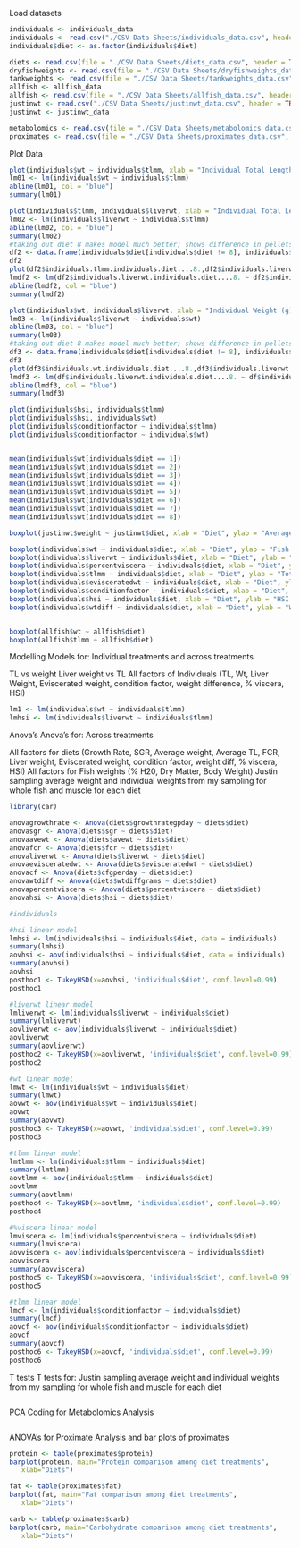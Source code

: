 Load datasets
```r
individuals <- individuals_data
individuals <- read.csv("./CSV Data Sheets/individuals_data.csv", header = TRUE)
individuals$diet <- as.factor(individuals$diet)

diets <- read.csv(file = "./CSV Data Sheets/diets_data.csv", header = TRUE)
dryfishweights <- read.csv(file = "./CSV Data Sheets/dryfishweights_data.csv", header = TRUE)
tankweights <- read.csv(file = "./CSV Data Sheets/tankweights_data.csv", header = TRUE)
allfish <- allfish_data
allfish <- read.csv(file = "./CSV Data Sheets/allfish_data.csv", header = TRUE)
justinwt <- read.csv("./CSV Data Sheets/justinwt_data.csv", header = TRUE)
justinwt <- justinwt_data

metabolomics <- read.csv(file = "./CSV Data Sheets/metabolomics_data.csv", header = TRUE)
proximates <- read.csv(file = "./CSV Data Sheets/proximates_data.csv", header = TRUE)

```


Plot Data
```r
plot(individuals$wt ~ individuals$tlmm, xlab = "Individual Total Length (mm)", ylab = "Individual Weight (g)", main = "Individual Weight vs Length Relationship")
lm01 <- lm(individuals$wt ~ individuals$tlmm)
abline(lm01, col = "blue")
summary(lm01)

plot(individuals$tlmm, individuals$liverwt, xlab = "Individual Total Length (mm)", ylab = "Individual Liver Weight (g)", main = "Individual Total Length vs Liver Weight HSI Relationship")
lm02 <- lm(individuals$liverwt ~ individuals$tlmm)
abline(lm02, col = "blue")
summary(lm02)
#taking out diet 8 makes model much better; shows difference in pellets w/natural diets
df2 <- data.frame(individuals$diet[individuals$diet != 8], individuals$tlmm[individuals$diet != 8], individuals$liverwt[individuals$diet != 8])
df2
plot(df2$individuals.tlmm.individuals.diet....8.,df2$individuals.liverwt.individuals.diet....8.)
lmdf2 <- lm(df2$individuals.liverwt.individuals.diet....8. ~ df2$individuals.tlmm.individuals.diet....8.)
abline(lmdf2, col = "blue")
summary(lmdf2)

plot(individuals$wt, individuals$liverwt, xlab = "Individual Weight (g)", ylab = "Individual Liver Weight (g)", main = "Individual Weight vs Liver Weight Relationship")
lm03 <- lm(individuals$liverwt ~ individuals$wt)
abline(lm03, col = "blue")
summary(lm03)
#taking out diet 8 makes model much better; shows difference in pellets w/natural diets
df3 <- data.frame(individuals$diet[individuals$diet != 8], individuals$wt[individuals$diet != 8], individuals$liverwt[individuals$diet != 8])
df3
plot(df3$individuals.wt.individuals.diet....8.,df3$individuals.liverwt.individuals.diet....8.)
lmdf3 <- lm(df$individuals.liverwt.individuals.diet....8. ~ df$individuals.wt.individuals.diet....8.)
abline(lmdf3, col = "blue")
summary(lmdf3)

plot(individuals$hsi, individuals$tlmm)
plot(individuals$hsi, individuals$wt)
plot(individuals$conditionfactor ~ individuals$tlmm)
plot(individuals$conditionfactor ~ individuals$wt)


mean(individuals$wt[individuals$diet == 1])
mean(individuals$wt[individuals$diet == 2])
mean(individuals$wt[individuals$diet == 3])
mean(individuals$wt[individuals$diet == 4])
mean(individuals$wt[individuals$diet == 5])
mean(individuals$wt[individuals$diet == 6])
mean(individuals$wt[individuals$diet == 7])
mean(individuals$wt[individuals$diet == 8])

boxplot(justinwt$weight ~ justinwt$diet, xlab = "Diet", ylab = "Average Fish Weight (g)", main = "Average Fish Weight Across Diets", ylim = c(0,200))

boxplot(individuals$wt ~ individuals$diet, xlab = "Diet", ylab = "Fish Weight (g)", main = "Average Fish Weight Across Diets")
boxplot(individuals$liverwt ~ individuals$diet, xlab = "Diet", ylab = "Liver Weight (g)", main = "Average Fish Liver Weight Across Diets")
boxplot(individuals$percentviscera ~ individuals$diet, xlab = "Diet", ylab = "Percent Viscera (%)", main = "Average Fish Percent Viscera Across Diets")
boxplot(individuals$tlmm ~ individuals$diet, xlab = "Diet", ylab = "Total Length (mm)", main = "Average Fish Total Length Across Diets")
boxplot(individuals$evisceratedwt ~ individuals$diet, xlab = "Diet", ylab = "Eviscerated Weight (g)", main = "Average Fish Eviscerated Weights Across Diets")
boxplot(individuals$conditionfactor ~ individuals$diet, xlab = "Diet", ylab = "Condition Factor (g/cm^3)", main = "Average Fish Condition Factor Across Diets")
boxplot(individuals$hsi ~ individuals$diet, xlab = "Diet", ylab = "HSI (g/mm)*100", main = "Average Fish Heposomatic Index Across Diets")
boxplot(individuals$wtdiff ~ individuals$diet, xlab = "Diet", ylab = "Weight Difference (g)", main = "Average Fish Total Weight - Eviscerated Weight Across Diets")


boxplot(allfish$wt ~ allfish$diet)
boxplot(allfish$tlmm ~ allfish$diet)

```



Modelling
Models for: Individual treatments and across treatments

TL vs weight
Liver weight vs TL
All factors of Individuals (TL, Wt, Liver Weight, Eviscerated weight, condition factor, weight difference, % viscera, HSI)

```r
lm1 <- lm(individuals$wt ~ individuals$tlmm)
lmhsi <- lm(individuals$liverwt ~ individuals$tlmm)

```


Anova's
Anova's for: Across treatments

All factors for diets (Growth Rate, SGR, Average weight, Average TL, FCR, Liver weight, Eviscerated weight, condition factor, weight diff, % viscera, HSI)
All factors for Fish weights (% H20, Dry Matter, Body Weight)
Justin sampling average weight and individual weights from my sampling for whole fish and muscle for each diet

```r
library(car)

anovagrowthrate <- Anova(diets$growthrategpday ~ diets$diet)
anovasgr <- Anova(diets$sgr ~ diets$diet)
anovaavewt <- Anova(diets$avewt ~ diets$diet)
anovafcr <- Anova(diets$fcr ~ diets$diet)
anovaliverwt <- Anova(diets$liverwt ~ diets$diet)
anovaevisceratedwt <- Anova(diets$evisceratedwt ~ diets$diet)
anovacf <- Anova(diets$cfgperday ~ diets$diet)
anovawtdiff <- Anova(diets$wtdiffgrams ~ diets$diet)
anovapercentviscera <- Anova(diets$percentviscera ~ diets$diet)
anovahsi <- Anova(diets$hsi ~ diets$diet)

#individuals

#hsi linear model
lmhsi <- lm(individuals$hsi ~ individuals$diet, data = individuals)
summary(lmhsi)
aovhsi <- aov(individuals$hsi ~ individuals$diet, data = individuals)
summary(aovhsi)
aovhsi
posthoc1 <- TukeyHSD(x=aovhsi, 'individuals$diet', conf.level=0.99)
posthoc1

#liverwt linear model
lmliverwt <- lm(individuals$liverwt ~ individuals$diet)
summary(lmliverwt)
aovliverwt <- aov(individuals$liverwt ~ individuals$diet)
aovliverwt
summary(aovliverwt)
posthoc2 <- TukeyHSD(x=aovliverwt, 'individuals$diet', conf.level=0.99)
posthoc2

#wt linear model
lmwt <- lm(individuals$wt ~ individuals$diet)
summary(lmwt)
aovwt <- aov(individuals$wt ~ individuals$diet)
aovwt
summary(aovwt)
posthoc3 <- TukeyHSD(x=aovwt, 'individuals$diet', conf.level=0.99)
posthoc3

#tlmm linear model
lmtlmm <- lm(individuals$tlmm ~ individuals$diet)
summary(lmtlmm)
aovtlmm <- aov(individuals$tlmm ~ individuals$diet)
aovtlmm
summary(aovtlmm)
posthoc4 <- TukeyHSD(x=aovtlmm, 'individuals$diet', conf.level=0.99)
posthoc4

#%viscera linear model
lmviscera <- lm(individuals$percentviscera ~ individuals$diet)
summary(lmviscera)
aovviscera <- aov(individuals$percentviscera ~ individuals$diet)
aovviscera
summary(aovviscera)
posthoc5 <- TukeyHSD(x=aovviscera, 'individuals$diet', conf.level=0.99)
posthoc5

#tlmm linear model
lmcf <- lm(individuals$conditionfactor ~ individuals$diet)
summary(lmcf)
aovcf <- aov(individuals$conditionfactor ~ individuals$diet)
aovcf
summary(aovcf)
posthoc6 <- TukeyHSD(x=aovcf, 'individuals$diet', conf.level=0.99)
posthoc6
```


T tests
T tests for: Justin sampling average weight and individual weights from my sampling for whole fish and muscle for each diet
```r

```


PCA Coding for Metabolomics Analysis
```r

```


ANOVA's for Proximate Analysis and bar plots of proximates
```r
protein <- table(proximates$protein)
barplot(protein, main="Protein comparison among diet treatments", 
   xlab="Diets")

fat <- table(proximates$fat)
barplot(fat, main="Fat comparison among diet treatments", 
   xlab="Diets")

carb <- table(proximates$carb)
barplot(carb, main="Carbohydrate comparison among diet treatments", 
   xlab="Diets")


```

















